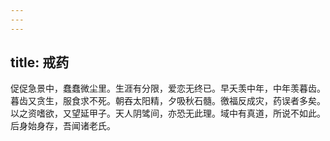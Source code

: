 ```yaml
---
---
---
```

title: 戒药
---



促促急景中，蠢蠢微尘里。生涯有分限，爱恋无终已。早夭羡中年，中年羡暮齿。暮齿又贪生，服食求不死。朝吞太阳精，夕吸秋石髓。徼福反成灾，药误者多矣。以之资嗜欲，又望延甲子。天人阴骘间，亦恐无此理。域中有真道，所说不如此。后身始身存，吾闻诸老氏。
